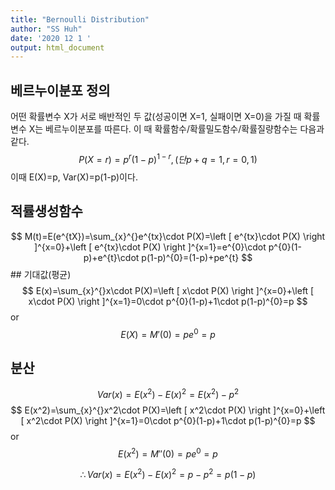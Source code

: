 ```yaml
---
title: "Bernoulli Distribution"
author: "SS Huh"
date: '2020 12 1 '
output: html_document
---
```


## 베르누이분포 정의

어떤 확률변수 X가 서로 배반적인 두 값(성공이면 X=1, 실패이면 X=0)을 가질 때 확률변수 X는 베르누이분포를 따른다. 이 때 확률함수/확률밀도함수/확률질량함수는 다음과 같다.
$$
P(X=r)=p^{r}(1-p)^{1-r}, (단 p+q=1, r=0,1)
$$
이때 E(X)=p, Var(X)=p(1-p)이다.

## 적률생성함수

$$
M(t)=E(e^{tX})=\sum_{x}^{}e^{tx}\cdot P(X)=\left [ e^{tx}\cdot P(X) \right ]^{x=0}+\left [ e^{tx}\cdot P(X) \right ]^{x=1}=e^{0}\cdot p^{0}(1-p)+e^{t}\cdot p(1-p)^{0}=(1-p)+pe^{t}
$$
## 기대값(평균)
$$
E(x)=\sum_{x}^{}x\cdot P(X)=\left [ x\cdot P(X) \right ]^{x=0}+\left [ x\cdot P(X) \right ]^{x=1}=0\cdot p^{0}(1-p)+1\cdot p(1-p)^{0}=p
$$
or
$$
E(X)=M{}'(0)=pe^0=p
$$

## 분산
$$
Var(x)=E(x^2)-E(x)^2=E(x^2)-p^2
$$
$$
E(x^2)=\sum_{x}^{}x^2\cdot P(X)=\left [ x^2\cdot P(X) \right ]^{x=0}+\left [ x^2\cdot P(X) \right ]^{x=1}=0\cdot p^{0}(1-p)+1\cdot p(1-p)^{0}=p
$$
or
$$
E(x^2)=M{}''(0)=pe^0=p
$$

$$
\therefore Var(x)=E(x^2)-E(x)^2=p-p^2=p(1-p)
$$


